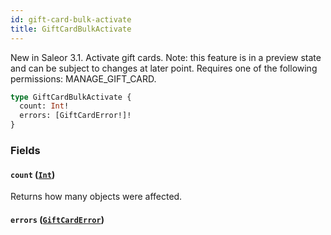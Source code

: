 ```yaml
---
id: gift-card-bulk-activate
title: GiftCardBulkActivate
---
```



New in Saleor 3.1. Activate gift cards. Note: this feature is in a preview state and can be subject to changes at later point. Requires one of the following permissions: MANAGE_GIFT_CARD.

```graphql
type GiftCardBulkActivate {
  count: Int!
  errors: [GiftCardError!]!
}
```


### Fields

#### `count` ([`Int`](../../../developer/api-reference/scalars/int))

Returns how many objects were affected.


#### `errors` ([`GiftCardError`](../../../developer/api-reference/objects/gift-card-error))






